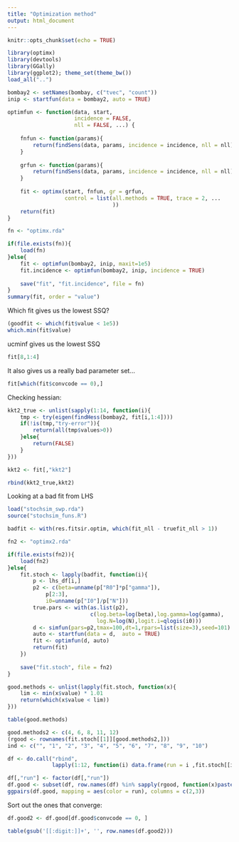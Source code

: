 ```yaml
---
title: "Optimization method"
output: html_document
---
```


```r
knitr::opts_chunk$set(echo = TRUE)
```

```r
library(optimx)
library(devtools)
library(GGally)
library(ggplot2); theme_set(theme_bw())
load_all("..")
```

```r
bombay2 <- setNames(bombay, c("tvec", "count"))
inip <- startfun(data = bombay2, auto = TRUE)

optimfun <- function(data, start,
                     incidence = FALSE,
                     nll = FALSE, ...) {
    
    fnfun <- function(params){
        return(findSens(data, params, incidence = incidence, nll = nll)[1])
    }
    
    grfun <- function(params){
        return(findSens(data, params, incidence = incidence, nll = nll)[-1])
    }
    
    fit <- optimx(start, fnfun, gr = grfun,
                  control = list(all.methods = TRUE, trace = 2, ...
                                 ))
    return(fit)
}

fn <- "optimx.rda"

if(file.exists(fn)){
    load(fn)
}else{
    fit <- optimfun(bombay2, inip, maxit=1e5)
    fit.incidence <- optimfun(bombay2, inip, incidence = TRUE)
    
    save("fit", "fit.incidence", file = fn)
}
summary(fit, order = "value")
```

Which fit gives us the lowest SSQ?

```r
(goodfit <- which(fit$value < 1e5))
which.min(fit$value) 
```

ucminf gives us the lowest SSQ

```r
fit[8,1:4] 
```

It also gives us a really bad parameter set... 

```r
fit[which(fit$convcode == 0),]
```

Checking hessian:

```r
kkt2_true <- unlist(sapply(1:14, function(i){
    tmp <- try(eigen(findHess(bombay2, fit[i,1:4])))
    if(!is(tmp,"try-error")){
        return(all(tmp$values>0))
    }else{
        return(FALSE)
    }
}))

kkt2 <- fit[,"kkt2"]

rbind(kkt2_true,kkt2)
```

Looking at a bad fit from LHS

```r
load("stochsim_swp.rda")
source("stochsim_funs.R")

badfit <- with(res.fitsir.optim, which(fit_nll - truefit_nll > 1))

fn2 <- "optimx2.rda"

if(file.exists(fn2)){
    load(fn2)
}else{
    fit.stoch <- lapply(badfit, function(i){
        p <- lhs_df[i,]
        p2 <- c(beta=unname(p["R0"]*p["gamma"]),
            p[2:3],
            i0=unname(p["I0"]/p["N"]))
        true.pars <- with(as.list(p2),
                          c(log.beta=log(beta),log.gamma=log(gamma),
                            log.N=log(N),logit.i=qlogis(i0)))
        d <- simfun(pars=p2,tmax=100,dt=1,rpars=list(size=3),seed=101)
        auto <- startfun(data = d,  auto = TRUE)
        fit <- optimfun(d, auto)
        return(fit)
    })
    
    save("fit.stoch", file = fn2)
}
```

```r
good.methods <- unlist(lapply(fit.stoch, function(x){
    lim <- min(x$value) * 1.01
    return(which(x$value < lim))
}))

table(good.methods)

good.methods2 <- c(4, 6, 8, 11, 12)
(rgood <- rownames(fit.stoch[[1]][good.methods2,]))
ind <- c("", "1", "2", "3", "4", "5", "6", "7", "8", "9", "10")

df <- do.call("rbind",
              lapply(1:12, function(i) data.frame(run = i ,fit.stoch[[i]])))

df[,"run"] <- factor(df[,"run"])
df.good <- subset(df, row.names(df) %in% sapply(rgood, function(x)paste0(x, ind)))
ggpairs(df.good, mapping = aes(color = run), columns = c(2,3))
```

Sort out the ones that converge:

```r
df.good2 <- df.good[df.good$convcode == 0, ]

table(gsub('[[:digit:]]+', '', row.names(df.good2)))
```
